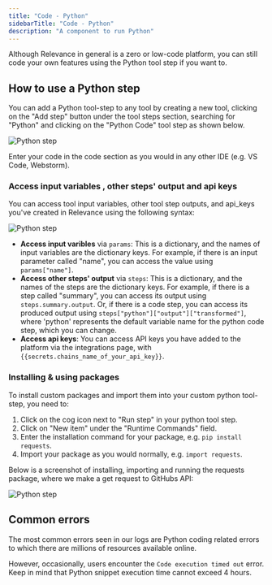 ```yaml
---
title: "Code - Python"
sidebarTitle: "Code - Python"
description: "A component to run Python"
---
```


Although Relevance in general is a zero or low-code platform, you can still code your own features using the Python tool step if you want to.

## How to use a Python step

You can add a Python tool-step to any tool by creating a new tool, clicking on the "Add step" button under the tool steps section, searching for "Python" and clicking on the "Python Code" tool  step as shown below.

![Python step](/images/python-tool-step.png)

Enter your code in the code section as you would in any other IDE (e.g. VS Code, Webstorm).

### Access input variables , other steps' output and api keys

You can access tool input variables, other tool step outputs, and api_keys you've created in Relevance using the following syntax:

![Python step](/images/python-variables.png)

- **Access input varibles** via `params`: This is a dictionary, and the names of input variables are the dictionary keys. For example, if there is an input parameter called "name", you can access the value using `params["name"]`.
- **Access other steps' output** via `steps`: This is a dictionary, and the names of the steps are the dictionary keys. For example, if there is a step called "summary", you can access its output using `steps.summary.output`. Or, if there is a code step, you can access its produced output using `steps["python"]["output"]["transformed"]`, where 'python' represents the default variable name for the python code step, which you can change.
- **Access api keys**: You can access API keys you have added to the platform via the integrations page, with `{{secrets.chains_name_of_your_api_key}}`.

### Installing & using packages

To install custom packages and import them into your custom python tool-step, you need to:

1. Click on the cog icon next to "Run step" in your python tool step.
2. Click on "New item" under the "Runtime Commands" field.
3. Enter the installation command for your package, e.g. `pip install requests`.
4. Import your package as you would normally, e.g. `import requests`.

Below is a screenshot of installing, importing and running the requests package, where we make a get request to GitHubs API:

![Python step](/images/python-installing-packages.png)

## Common errors

The most common errors seen in our logs are Python coding related errors to which there are millions of resources available online.

However, occasionally, users encounter the `Code execution timed out` error. Keep in mind that Python snippet execution time cannot exceed 4 hours.

